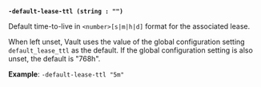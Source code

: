 <a id="shared-flag-default-lease-ttl" />

**`-default-lease-ttl (string : "")`**

Default time-to-live in `<number>[s|m|h|d]` format for the associated lease.

When left unset, Vault uses the value of the global configuration setting
`default_lease_ttl` as the default. If the global configuration setting is also
unset, the default is "768h".

**Example**: `-default-lease-ttl "5m"`